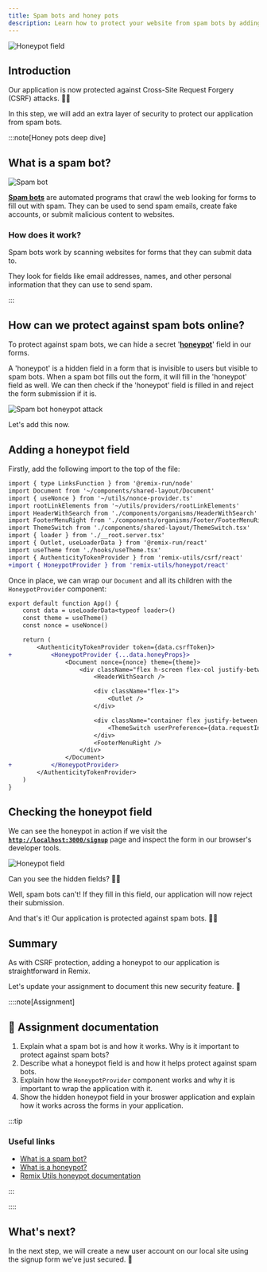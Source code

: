 ```yaml
---
title: Spam bots and honey pots
description: Learn how to protect your website from spam bots by adding a 'honeypot' field to your forms.
---
```



![Honeypot field](src/assets/webp/epic-news/honeypot.webp)

## Introduction

Our application is now protected against Cross-Site Request Forgery (CSRF) attacks. 🎉🎉

In this step, we will add an extra layer of security to protect our application from spam bots.

:::note[Honey pots deep dive]

## What is a spam bot?

![Spam bot](src/assets/webp/epic-news/spambot.webp)

[**Spam bots**](https://www.cloudflare.com/learning/bots/what-is-a-spambot/) are automated programs that crawl the web looking for forms to fill out with spam. They can be used to send spam emails, create fake accounts, or submit malicious content to websites.

### How does it work?

Spam bots work by scanning websites for forms that they can submit data to.

They look for fields like email addresses, names, and other personal information that they can use to send spam.

:::

## How can we protect against spam bots online?

To protect against spam bots, we can hide a secret '[**honeypot**](https://forms.epicweb.dev/06)' field in our forms.

A 'honeypot' is a hidden field in a form that is invisible to users but visible to spam bots. When a spam bot fills out the form, it will fill in the 'honeypot' field as well. We can then check if the 'honeypot' field is filled in and reject the form submission if it is.

![Spam bot honeypot attack](src/assets/webp/epic-news/spambot-honeypot-attack.webp)

Let's add this now.

## Adding a honeypot field

Firstly, add the following import to the top of the file:

```diff lang="tsx" title="app/root.tsx"
import { type LinksFunction } from '@remix-run/node'
import Document from '~/components/shared-layout/Document'
import { useNonce } from '~/utils/nonce-provider.ts'
import rootLinkElements from '~/utils/providers/rootLinkElements'
import HeaderWithSearch from './components/organisms/HeaderWithSearch'
import FooterMenuRight from './components/organisms/Footer/FooterMenuRight'
import ThemeSwitch from './components/shared-layout/ThemeSwitch.tsx'
import { loader } from './__root.server.tsx'
import { Outlet, useLoaderData } from '@remix-run/react'
import useTheme from './hooks/useTheme.tsx'
import { AuthenticityTokenProvider } from 'remix-utils/csrf/react'
+import { HoneypotProvider } from 'remix-utils/honeypot/react'

```

Once in place, we can wrap our `Document` and all its children with the `HoneypotProvider` component:

```diff lang="tsx" title="app/root.tsx"
export default function App() {
	const data = useLoaderData<typeof loader>()
	const theme = useTheme()
	const nonce = useNonce()

	return (
		<AuthenticityTokenProvider token={data.csrfToken}>
+			<HoneypotProvider {...data.honeyProps}>
				<Document nonce={nonce} theme={theme}>
					<div className="flex h-screen flex-col justify-between">
						<HeaderWithSearch />

						<div className="flex-1">
							<Outlet />
						</div>

						<div className="container flex justify-between pb-5">
							<ThemeSwitch userPreference={data.requestInfo.userPrefs.theme} />
						</div>
						<FooterMenuRight />
					</div>
				</Document>
+			</HoneypotProvider>
		</AuthenticityTokenProvider>
	)
}
```

## Checking the honeypot field

We can see the honeypot in action if we visit the [**`http://localhost:3000/signup`**](http://localhost:3000/signup) page and inspect the form in our browser's developer tools.

![Honeypot field](src/assets/webp/epic-news/honeypot-field.webp)

Can you see the hidden fields? 🕵️‍♂️

Well, spam bots can't! If they fill in this field, our application will now reject their submission.

And that's it! Our application is protected against spam bots. 🚫🤖

## Summary

As with CSRF protection, adding a honeypot to our application is straightforward in Remix.

Let's update your assignment to document this new security feature. 🚀

::::note[Assignment]

## 📄 Assignment documentation

1. Explain what a spam bot is and how it works. Why is it important to protect against spam bots?
2. Describe what a honeypot field is and how it helps protect against spam bots.
3. Explain how the `HoneypotProvider` component works and why it is important to wrap the application with it.
4. Show the hidden honeypot field in your broswer application and explain how it works across the forms in your application.

:::tip

### Useful links

- [What is a spam bot?](https://www.cloudflare.com/learning/bots/what-is-a-spambot/)
- [What is a honeypot?](https://forms.epicweb.dev/06)
- [Remix Utils honeypot documentation](https://github.com/sergiodxa/remix-utils?tab=readme-ov-file#form-honeypot)

:::

::::

## What's next?

In the next step, we will create a new user account on our local site using the signup form we've just secured. 🎉

